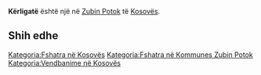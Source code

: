{{Fshat në 
 | Emri                = Kërligatë
 | EmriAlt                = 
 | NAME_SHORT_FORM=      
 | NAME_GENERIC=      
 | NAME_SORT_NAME_RO=      KERLIGATE
 | FULL_NAME_RO = Kërligatë
 | FULL_NAME_ND_RO=Kerligate
 | SORT_NAME_RG=KERLIGATE
 | FULL_NAME_RG=Kërligatë
 | FULL_NAME_ND_RG=Kerligate
 | SRP_NAME_SHORT_FORM=      
 | SRP_NAME_GENERIC=      
 | SRP_NAME_SORT_NAME_RO=      
 | SRP_FULL_NAME_RO = 
 | SRP_FULL_NAME_ND_RO=
 | SRP_SORT_NAME_RG=
 | SRP_FULL_NAME_RG=
 | SRP_FULL_NAME_ND_RG=
 | Emri (Rasa dhanore) = 
 | Figura              = 
 | Shteti              = Kosovo
 | Komuna              = Zubin Potok
 | Kodi postar         = 
 | Sipërfaqja          = 

 | Popullsia           = 

 | Regj. i popullsisë  = 
 | Dend. e popullsisë  = 
 | Faqja zyrtare       = 
 <!--- Koordinatat ----> 
 | Gjerësia            = 42.831944
 | Gjatësia            = 20.732778
 | Lartësia            = 
}}
'''Kërligatë''' është një [[]] në [[Zubin Potok]] të [[Kosovës]].

<!-- == Gjeografia == -->
<!-- == Historia == -->
<!-- == Demografia == -->
== Shih edhe ==
{{Komuna Zubin Potok}}
{{Kosovo-Administrata-Cung}}

[[Kategoria:Fshatra në Kosovës]]
[[Kategoria:Fshatra në Kommunes Zubin Potok]]
[[Kategoria:Vendbanime në Kosovës]]